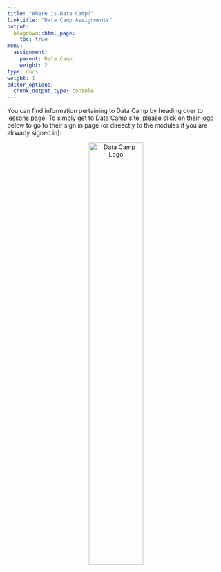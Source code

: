 ```yaml
---
title: "Where is Data Camp?"
linktitle: "Data Camp Assignments"
output:
  blogdown::html_page:
    toc: true
menu:
  assignment:
    parent: Data Camp
    weight: 2
type: docs
weight: 1
editor_options: 
  chunk_output_type: console
---
```


You can find information pertaining to Data Camp by heading over to [lessons page](/lesson/). To simply get to Data Camp site, please click on their logo below to go to their sign in page (or direectly to the modules if you are alrwady signed in):

<center>
[![Data Camp Logo](/logos/datacamp.png){width=50%}](https://www.datacamp.com/users/sign_in){target="_blank"}
</center>
